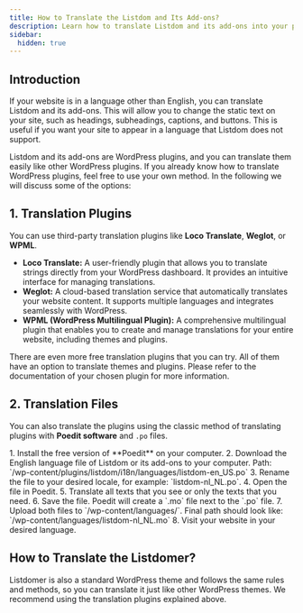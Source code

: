 ```yaml
---
title: How to Translate the Listdom and Its Add-ons?
description: Learn how to translate Listdom and its add-ons into your preferred language using translation plugins or translation files.
sidebar:
  hidden: true
---
```



## Introduction

If your website is in a language other than English, you can translate Listdom and its add-ons. This will allow you to change the static text on your site, such as headings, subheadings, captions, and buttons. This is useful if you want your site to appear in a language that Listdom does not support.

Listdom and its add-ons are WordPress plugins, and you can translate them easily like other WordPress plugins. If you already know how to translate WordPress plugins, feel free to use your own method. In the following we will discuss some of the options:

## 1. Translation Plugins

You can use third-party translation plugins like **Loco Translate**, **Weglot**, or **WPML**.

- **Loco Translate:** A user-friendly plugin that allows you to translate strings directly from your WordPress dashboard. It provides an intuitive interface for managing translations.  
- **Weglot:** A cloud-based translation service that automatically translates your website content. It supports multiple languages and integrates seamlessly with WordPress.  
- **WPML (WordPress Multilingual Plugin):** A comprehensive multilingual plugin that enables you to create and manage translations for your entire website, including themes and plugins.  

There are even more free translation plugins that you can try. All of them have an option to translate themes and plugins. Please refer to the documentation of your chosen plugin for more information.

## 2. Translation Files

You can also translate the plugins using the classic method of translating plugins with **Poedit software** and `.po` files.  

<Steps>
1. Install the free version of **Poedit** on your computer.  
2. Download the English language file of Listdom or its add-ons to your computer. Path:  
   `/wp-content/plugins/listdom/i18n/languages/listdom-en_US.po`  
3. Rename the file to your desired locale, for example: `listdom-nl_NL.po`.  
4. Open the file in Poedit.  
5. Translate all texts that you see or only the texts that you need.  
6. Save the file. Poedit will create a `.mo` file next to the `.po` file.  
7. Upload both files to `/wp-content/languages/`. Final path should look like:  
   `/wp-content/languages/listdom-nl_NL.mo`  
8. Visit your website in your desired language.  
</Steps>

## How to Translate the Listdomer?

Listdomer is also a standard WordPress theme and follows the same rules and methods, so you can translate it just like other WordPress themes. We recommend using the translation plugins explained above.
